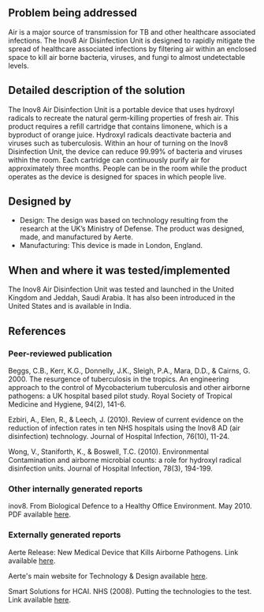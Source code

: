 {{Medical Device
|Health Topic=Tuberculosis
|Classification=Preventative
|Scope=Commercialized
|Location=Asia, Europe, North America
|Image=Inov8 air.jpg
}}
==Problem being addressed==
Air is a major source of transmission for TB and other healthcare associated infections.  The Inov8 Air Disinfection Unit is designed to rapidly mitigate the spread of healthcare associated infections by filtering air within an enclosed space to kill air borne bacteria, viruses, and fungi to almost undetectable levels.

==Detailed description of the solution==
The Inov8 Air Disinfection Unit is a portable device that uses hydroxyl radicals to recreate the natural germ-killing properties of fresh air. This product requires a refill cartridge that contains limonene, which is a byproduct of orange juice.  Hydroxyl radicals deactivate bacteria and viruses such as tuberculosis.  Within an hour of turning on the Inov8 Disinfection Unit, the device can reduce 99.99% of bacteria and viruses within the room.  Each cartridge can continuously purify air for approximately three months.  People can be in the room while the product operates as the device is designed for spaces in which people live.

==Designed by==
*Design: The design was based on technology resulting from the research at the UK’s Ministry of Defense.  The product was designed, made, and manufactured by Aerte.
*Manufacturing: This device is made in London, England.

==When and where it was tested/implemented ==
The Inov8 Air Disinfection Unit was tested and launched in the United Kingdom and Jeddah, Saudi Arabia.  It has also been introduced in the United States and is available in India.

==References==
===Peer-reviewed publication===
Beggs, C.B., Kerr, K.G., Donnelly, J.K., Sleigh, P.A., Mara, D.D., & Cairns, G.  2000. The resurgence of tuberculosis in the tropics.  An engineering approach to the control of Mycobacterium tuberculosis and other airborne pathogens: a UK hospital based pilot study. Royal Society of Tropical Medicine and Hygiene, 94(2), 141-6.

Ezbiri, A., Elen, R., & Leech, J. (2010). Review of current evidence on the reduction of infection rates in ten NHS hospitals using the Inov8 AD (air disinfection) technology. Journal of Hospital Infection, 76(10), 11-24. 

Wong, V., Staniforth, K., & Boswell, T.C. (2010). Environmental Contamination and airborne microbial counts: a role for hydroxyl radical disinfection units. Journal of Hospital Infection, 78(3), 194-199.

===Other internally generated reports===
inov8. From Biological Defence to a Healthy Office Environment. May 2010. PDF available [http://www.inov8.com/userfiles/file/Inov8%20Case%20profile%20-%20offices%20english.pdf here].

===Externally generated reports===
Aerte Release: New Medical Device that Kills Airborne Pathogens. Link available [http://www.biospace.com/news_story.aspx?NewsEntityId=241581 here].

Aerte's main website for Technology & Design available  [http://aerte.com/technology_and_design/ here].

Smart Solutions for HCAI. NHS (2008). Putting the technologies to the test. Link available [http://www.smartsolutionsforhcai.co.uk/Evaluations.htm#Eval1 here].